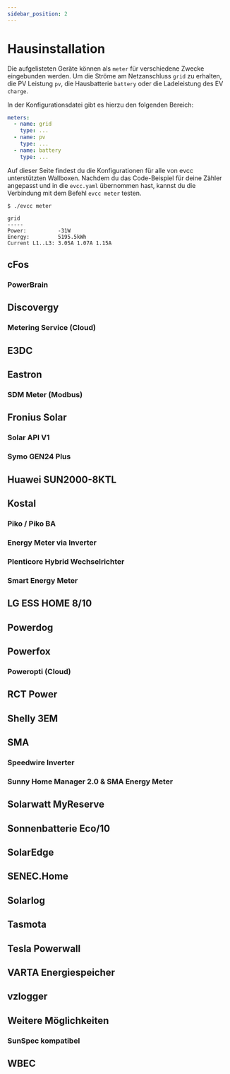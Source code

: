 ```yaml
---
sidebar_position: 2
---
```



# Hausinstallation

Die aufgelisteten Geräte können als `meter` für verschiedene Zwecke eingebunden werden. Um die Ströme am Netzanschluss `grid` zu erhalten, die PV Leistung `pv`, die Hausbatterie `battery` oder die Ladeleistung des EV `charge`.

In der Konfigurationsdatei gibt es hierzu den folgenden Bereich:

```yaml
meters:
  - name: grid
    type: ...
  - name: pv
    type: ...
  - name: battery
    type: ...
```

Auf dieser Seite findest du die Konfigurationen für alle von evcc unterstützten Wallboxen.
Nachdem du das Code-Beispiel für deine Zähler angepasst und in die `evcc.yaml` übernommen hast, kannst du die Verbindung mit dem Befehl `evcc meter` testen.

```
$ ./evcc meter

grid
-----
Power:          -31W
Energy:         5195.5kWh
Current L1..L3: 3.05A 1.07A 1.15A
```

## cFos

### PowerBrain

<Tabs>
  <TabItem value="charger" label="Wallbox" default>
    <Config part="meters" name="charger" file="cfos" />
  </TabItem>
</Tabs>

<SponsorshipRequired />

## Discovergy

### Metering Service (Cloud)

<Tabs>
  <TabItem value="grid" label="Netz" default>
    <Config part="meters" name="grid" file="discovergy-grid" />
  </TabItem>
  <TabItem value="pv" label="PV">
    <Config part="meters" name="grid" file="discovergy-pv" />
  </TabItem>
</Tabs>

## E3DC

<Tabs>
  <TabItem value="grid" label="Netz" default>
    <Config part="meters" name="grid" file="custom-modbus-e3dc-grid" />
  </TabItem>
  <TabItem value="pv" label="PV">
    <Config part="meters" name="pv" file="custom-modbus-e3dc-pv" />
  </TabItem>
  <TabItem value="battery" label="Batterie">
    <Config part="meters" name="battery" file="custom-modbus-e3dc-battery" />
  </TabItem>
</Tabs>

## Eastron

### SDM Meter (Modbus)

<Tabs>
  <TabItem value="grid" label="Netz, PV, Batterie, Wallbox" default>
    <Config part="meters" name="grid" file="modbus-eastron" />
  </TabItem>
</Tabs>

## Fronius Solar

### Solar API V1

<Tabs>
  <TabItem value="grid" label="Netz" default>
    <Config
      part="meters"
      name="grid"
      file="custom-http-fronius-solar-api-v1-grid"
    />
  </TabItem>
  <TabItem value="pv" label="PV">
    <Config
      part="meters"
      name="pv"
      file="custom-http-fronius-solar-api-v1-pv"
    />
  </TabItem>
  <TabItem value="battery" label="Batterie">
    <Config
      part="meters"
      name="battery"
      file="custom-http-fronius-solar-api-v1-battery"
    />
  </TabItem>
</Tabs>

### Symo GEN24 Plus

<Tabs>
  <TabItem value="grid" label="Netz" default>
    <Config part="meters" name="grid" file="modbus-fronius-gen24-grid" />
  </TabItem>
  <TabItem value="pv" label="PV" default>
    <Config part="meters" name="pv" file="custom-modbus-fronius-gen24-pv" />
  </TabItem>
  <TabItem value="battery" label="Batterie">
    <Config
      part="meters"
      name="pv"
      file="custom-modbus-fronius-gen24-battery"
    />
  </TabItem>
</Tabs>

## Huawei SUN2000-8KTL

<Tabs>
  <TabItem value="pv" label="PV" default>
    <Config part="meters" name="pv" file="custom-modbus-huawei-sun2000-8ktl-pv" />
  </TabItem>
</Tabs>

## Kostal

### Piko / Piko BA

<Tabs>
  <TabItem value="grid" label="Netz" default>
    <Config part="meters" name="grid" file="custom-http-kostal-piko-ba-grid" />
  </TabItem>
  <TabItem value="pv" label="PV">
    <Config part="meters" name="pv" file="custom-http-kostal-piko-ba-pv" />
  </TabItem>
</Tabs>

### Energy Meter via Inverter

<Tabs>
  <TabItem value="grid" label="Netz" default>
    <Config part="meters" name="grid" file="custom-modbus-kostal-inverter-grid" />
  </TabItem>
</Tabs>

### Plenticore Hybrid Wechselrichter

<Tabs>
  <TabItem value="pv" label="PV">
    <Config part="meters" name="pv" file="modbus-kostal-inverter" />
  </TabItem>
  <TabItem value="battery" label="Batterie">
    <Config part="meters" name="battery" file="modbus-kostal-battery" />
  </TabItem>
</Tabs>

### Smart Energy Meter

<Tabs>
  <TabItem value="grid" label="Netz" default>
    <Config part="meters" name="grid" file="modbus-kostal-ksem" />
  </TabItem>
</Tabs>

## LG ESS HOME 8/10

<Tabs>
  <TabItem value="grid" label="Netz" default>
    <Config part="meters" name="grid" file="lgess-grid" />
  </TabItem>
  <TabItem value="pv" label="PV">
    <Config part="meters" name="pv" file="lgess-pv" />
  </TabItem>
  <TabItem value="battery" label="Batterie">
    <Config part="meters" name="battery" file="lgess-battery" />
  </TabItem>
</Tabs>

## Powerdog

<Tabs>
  <TabItem value="grid" label="Netz" default>
    <Config part="meters" name="grid" file="custom-modbus-powerdog-grid" />
  </TabItem>
  <TabItem value="split" label="PV">
    <Config part="meters" name="pv" file="custom-modbus-powerdog-pv" />
  </TabItem>
</Tabs>

## Powerfox

### Poweropti (Cloud)

<Tabs>
  <TabItem value="grid" label="Netz" default>
    <Config part="meters" name="grid" file="custom-http-powerfox" />
  </TabItem>
</Tabs>

## RCT Power

<Tabs>
  <TabItem value="grid" label="Netz" default>
    <Config part="meters" name="grid" file="rct-grid" />
  </TabItem>
  <TabItem value="pv" label="PV">
    <Config part="meters" name="pv" file="rct-pv" />
  </TabItem>
  <TabItem value="battery" label="Batterie">
    <Config part="meters" name="battery" file="rct-battery" />
  </TabItem>
</Tabs>

## Shelly 3EM

<Tabs>
  <TabItem value="grid" label="Netz" default>
    <Config part="meters" name="grid" file="custom-http-shelly" />
  </TabItem>
</Tabs>

## SMA

### Speedwire Inverter

<Tabs>
  <TabItem value="grid" label="PV, Batterie" default>
    <Config part="meters" name="sma" file="sma-inverter" />
  </TabItem>
</Tabs>

### Sunny Home Manager 2.0 & SMA Energy Meter

<Tabs>
  <TabItem value="grid" label="Netz, PV, Batterie" default>
    <Config part="meters" name="sma" file="sma-shm-em" />
  </TabItem>
</Tabs>

## Solarwatt MyReserve

<Tabs>
  <TabItem value="grid" label="Netz" default>
    <Config
      part="meters"
      name="grid"
      file="custom-http-solarwatt-myreserve-grid"
    />
  </TabItem>
  <TabItem value="pv" label="PV">
    <Config part="meters" name="pv" file="custom-http-solarwatt-myreserve-pv" />
  </TabItem>
  <TabItem value="battery" label="Batterie">
    <Config
      part="meters"
      name="battery"
      file="custom-http-solarwatt-myreserve-battery"
    />
  </TabItem>
</Tabs>

## Sonnenbatterie Eco/10

<Tabs>
  <TabItem value="grid" label="Netz" default>
    <Config part="meters" name="grid" file="custom-http-sonnen-grid" />
  </TabItem>
  <TabItem value="pv" label="PV">
    <Config part="meters" name="pv" file="custom-http-sonnen-pv" />
  </TabItem>
  <TabItem value="battery" label="Batterie">
    <Config part="meters" name="battery" file="custom-http-sonnen-battery" />
  </TabItem>
</Tabs>

## SolarEdge

<Tabs>
  <TabItem value="grid" label="Netz" default>
    <Config part="meters" name="grid" file="custom-modbus-solaredge-grid" />
  </TabItem>
  <TabItem value="pv" label="PV (Hybrid)">
    <Config part="meters" name="pv" file="custom-modbus-solaredge-hybrid-pv" />
  </TabItem>
  <TabItem value="battery" label="Batterie (StorEdge)">
    <Config
      part="meters"
      name="battery"
      file="custom-modbus-solaredge-battery"
    />
  </TabItem>
</Tabs>

## SENEC.Home

<Tabs>
  <TabItem value="grid" label="Netz" default>
    <Config part="meters" name="grid" file="custom-script-senec-home-grid" />
  </TabItem>
  <TabItem value="pv" label="PV">
    <Config part="meters" name="pv" file="custom-script-senec-home-pv" />
  </TabItem>
  <TabItem value="battery" label="Batterie">
    <Config
      part="meters"
      name="battery"
      file="custom-script-senec-home-battery"
    />
  </TabItem>
</Tabs>

## Solarlog

<Tabs>
  <TabItem value="grid" label="Netz" default>
    <Config part="meters" name="grid" file="custom-modbus-solarlog-grid" />
  </TabItem>
  <TabItem value="pv" label="PV">
    <Config part="meters" name="pv" file="custom-modbus-solarlog-pv" />
  </TabItem>
</Tabs>

## Tasmota

<Config part="meters" name="grid" file="custom-http-tasmota" />

## Tesla Powerwall

<Tabs>
  <TabItem value="grid" label="Netz" default>
    <Config part="meters" name="grid" file="tesla-powerwall-grid" />
  </TabItem>
  <TabItem value="pv" label="PV">
    <Config part="meters" name="pv" file="tesla-powerwall-pv" />
  </TabItem>
  <TabItem value="battery" label="Batterie">
    <Config part="meters" name="battery" file="tesla-powerwall-battery" />
  </TabItem>
</Tabs>

## VARTA Energiespeicher

<Tabs>
  <TabItem value="grid" label="Netz" default>
    <Config part="meters" name="grid" file="custom-modbus-varta-grid" />
  </TabItem>
  <TabItem value="pv" label="PV">
    <Config part="meters" name="pv" file="custom-modbus-varta-pv" />
  </TabItem>
  <TabItem value="battery" label="Batterie">
    <Config part="meters" name="battery" file="custom-modbus-varta-battery" />
  </TabItem>
</Tabs>

## vzlogger

<Tabs>
  <TabItem value="grid" label="Netz (HTTP)" default>
    <Config part="meters" name="grid" file="custom-http-vzlogger" />
  </TabItem>
  <TabItem value="websocket" label="Netz (Websocket)">
    <Config part="meters" name="grid" file="custom-websocket-vzlogger" />
  </TabItem>
  <TabItem value="split" label="Import/Export getrennt">
    <Config part="meters" name="grid" file="custom-http-vzlogger-split" />
  </TabItem>
</Tabs>

## Weitere Möglichkeiten

### SunSpec kompatibel

<Tabs>
  <TabItem value="grid" label="Netz" default>
    <Config part="meters" name="grid" file="modbus-sunspec-grid" />
  </TabItem>
  <TabItem value="pv" label="PV">
    <Config part="meters" name="pv" file="modbus-sunspec-pv" />
  </TabItem>
  <TabItem value="battery" label="Batterie">
    <Config part="meters" name="battery" file="modbus-sunspec-battery" />
  </TabItem>
</Tabs>

## WBEC

<Tabs>
  <TabItem value="charge" label="Wallbox" default>
    <Config part="meters" name="charge" file="wbec" />
  </TabItem>
</Tabs>

<!--
Nicht mehr notwendig
### Mehrere Wechselrichter

<Config part="meters" name="pv" file="custom-modbus-multiple-inverters" />

### Mehrere DC Strings

<Config part="meters" name="pv" file="custom-modbus-multiple-strings" />

### Mehrere SMA Speedwire Wechselrichter

<Config part="meters" name="pv" file="custom-sma-multiple-inverters" />
-->